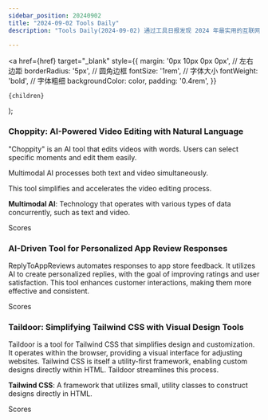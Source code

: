 ```yaml
---
sidebar_position: 20240902
title: "2024-09-02 Tools Daily"
description: "Tools Daily(2024-09-02) 通过工具日报发现 2024 年最实用的互联网软件、AI工具和产品！"

---
```



  <a
    href={href}
    target="_blank"
    style={{
      margin: '0px 10px 0px 0px', // 左右边距
      borderRadius: '5px', // 圆角边框
      fontSize: '1rem', // 字体大小
      fontWeight: 'bold', // 字体粗细
      backgroundColor: color,
      padding: '0.4rem',
    }}
  >
    {children}
  </a>
);

### Choppity: AI-Powered Video Editing with Natural Language

"Choppity" is an AI tool that edits videos with words. Users can select specific moments and edit them easily.

Multimodal AI processes both text and video simultaneously.

This tool simplifies and accelerates the video editing process.

**Multimodal AI**: Technology that operates with various types of data concurrently, such as text and video.

<Link href="/news/2024/09/02/Choppity-AIPowered-Video-Editing-with-Natural-Language" color="#B0C4DE">Scores</Link>

### AI-Driven Tool for Personalized App Review Responses

ReplyToAppReviews automates responses to app store feedback. It utilizes AI to create personalized replies, with the goal of improving ratings and user satisfaction. This tool enhances customer interactions, making them more effective and consistent.

<Link href="/news/2024/09/02/AIDriven-Tool-for-Personalized-App-Review-Responses" color="#B0C4DE">Scores</Link>

### Taildoor: Simplifying Tailwind CSS with Visual Design Tools

Taildoor is a tool for Tailwind CSS that simplifies design and customization. It operates within the browser, providing a visual interface for adjusting websites. Tailwind CSS is itself a utility-first framework, enabling custom designs directly within HTML. Taildoor streamlines this process.

**Tailwind CSS**: A framework that utilizes small, utility classes to construct designs directly in HTML.

<Link href="/news/2024/09/02/Taildoor-Simplifying-Tailwind-CSS-with-Visual-Design-Tools" color="#B0C4DE">Scores</Link>

